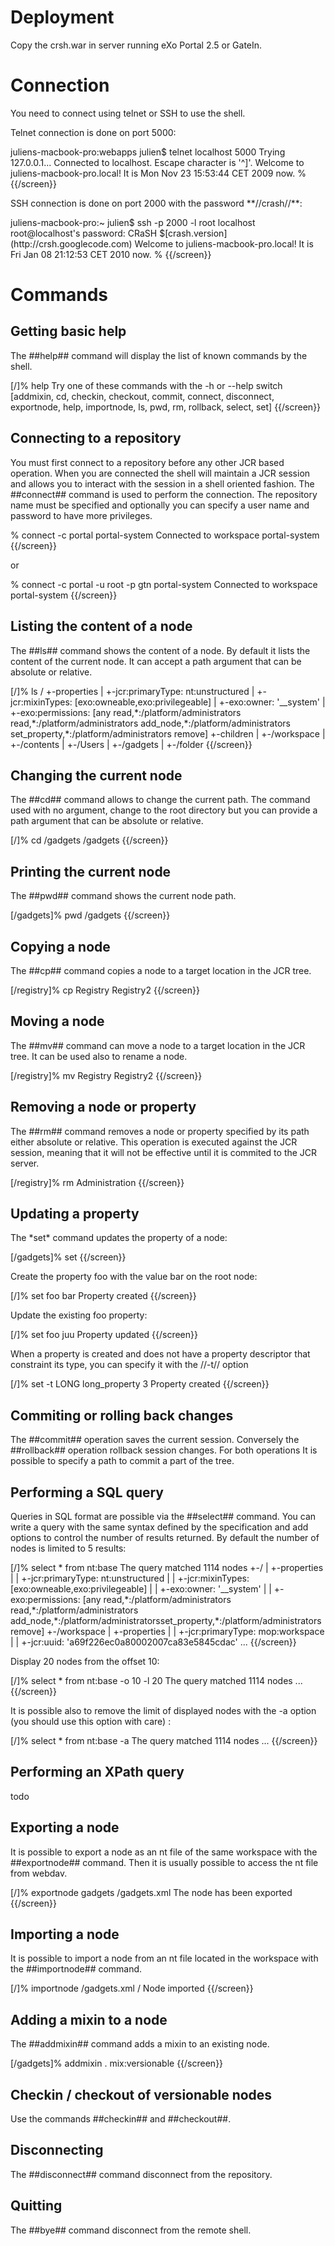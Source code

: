 = Deployment =

Copy the crsh.war in server running eXo Portal 2.5 or GateIn.

= Connection =

You need to connect using telnet or SSH to use the shell.

Telnet connection is done on port 5000:

{{screen}}
juliens-macbook-pro:webapps julien$ telnet localhost 5000
Trying 127.0.0.1...
Connected to localhost.
Escape character is '^]'.
Welcome to juliens-macbook-pro.local!
It is Mon Nov 23 15:53:44 CET 2009 now.
%
{{/screen}}

SSH connection is done on port 2000 with the password **//crash//**:

{{screen}}
juliens-macbook-pro:~ julien$ ssh -p 2000 -l root localhost
root@localhost's password:
CRaSH $[crash.version] (http://crsh.googlecode.com)
Welcome to juliens-macbook-pro.local!
It is Fri Jan 08 21:12:53 CET 2010 now.
%
{{/screen}}

= Commands =

== Getting basic help ==

The ##help## command will display the list of known commands by the shell.

{{screen}}
[/]% help
Try one of these commands with the -h or --help switch [addmixin, cd, checkin, checkout, commit, connect, disconnect, exportnode, help, importnode, ls, pwd, rm, rollback, select, set]
{{/screen}}

== Connecting to a repository ==

You must first connect to a repository before any other JCR based operation. When you are connected the shell will maintain
a JCR session and allows you to interact with the session in a shell oriented fashion. The ##connect## command
is used to perform the connection. The repository name must be specified and optionally you can specify a user name
and password to have more privileges.

{{screen}}
% connect -c portal portal-system
Connected to workspace portal-system
{{/screen}}

or

{{screen}}
% connect -c portal -u root -p gtn portal-system
Connected to workspace portal-system
{{/screen}}

== Listing the content of a node ==

The ##ls## command shows the content of a node. By default it lists the content of the current node. It can
accept a path argument that can be absolute or relative.

{{screen}}
[/]% ls
/
+-properties
| +-jcr:primaryType: nt:unstructured
| +-jcr:mixinTypes: [exo:owneable,exo:privilegeable]
| +-exo:owner: '__system'
| +-exo:permissions: [any read,*:/platform/administrators read,*:/platform/administrators add_node,*:/platform/administrators set_property,*:/platform/administrators remove]
+-children
| +-/workspace
| +-/contents
| +-/Users
| +-/gadgets
| +-/folder
{{/screen}}

== Changing the current node ==

The ##cd## command allows to change the current path. The command used with no argument, change to the root
directory but you can provide a path argument that can be absolute or relative.

{{screen}}
[/]% cd /gadgets
/gadgets
{{/screen}}

== Printing the current node ==

The ##pwd## command shows the current node path.

{{screen}}
[/gadgets]% pwd
/gadgets
{{/screen}}

== Copying a node ==

The ##cp## command copies a node to a target location in the JCR tree.

{{screen}}
[/registry]% cp Registry Registry2
{{/screen}}

== Moving a node ==

The ##mv## command can move a node to a target location in the JCR tree. It can be used also to rename a node.

{{screen}}
[/registry]% mv Registry Registry2
{{/screen}}

== Removing a node or property ==

The ##rm## command removes a node or property specified by its path either absolute or relative. This operation
is executed against the JCR session, meaning that it will not be effective until it is commited to the JCR server.

{{screen}}
[/registry]% rm Administration
{{/screen}}

== Updating a property ==

The *set* command updates the property of a node:

{{screen}}
[/gadgets]% set
{{/screen}}

Create the property foo with the value bar on the root node:

{{screen}}
[/]% set foo bar
Property created
{{/screen}}

Update the existing foo property:

{{screen}}
[/]% set foo juu
Property updated
{{/screen}}

When a property is created and does not have a property descriptor that constraint its type, you can specify it
with the //-t// option

{{screen}}
[/]% set -t LONG long_property 3
Property created
{{/screen}}

== Commiting or rolling back changes ==

The ##commit## operation saves the current session. Conversely the ##rollback## operation rollback
session changes. For both operations It is possible to specify a path to commit a part of the tree.

== Performing a SQL query ==

Queries in SQL format are possible via the ##select## command. You can write a query with the same syntax defined
by the specification and add options to control the number of results returned. By default the number of nodes is limited
to 5 results:

{{screen}}
[/]% select * from nt:base
The query matched 1114 nodes
+-/
| +-properties
| | +-jcr:primaryType: nt:unstructured
| | +-jcr:mixinTypes: [exo:owneable,exo:privilegeable]
| | +-exo:owner: '__system'
| | +-exo:permissions: [any read,*:/platform/administrators read,*:/platform/administrators add_node,*:/platform/administratorsset_property,*:/platform/administrators remove]
+-/workspace
| +-properties
| | +-jcr:primaryType: mop:workspace
| | +-jcr:uuid: 'a69f226ec0a80002007ca83e5845cdac'
...
{{/screen}}

Display 20 nodes from the offset 10:

{{screen}}
[/]% select * from nt:base -o 10 -l 20
The query matched 1114 nodes
...
{{/screen}}

It is possible also to remove the limit of displayed nodes with the -a option (you should use this option with care) :

{{screen}}
[/]% select * from nt:base -a
The query matched 1114 nodes
...
{{/screen}}

== Performing an XPath query ==

todo

== Exporting a node ==

It is possible to export a node as an nt file of the same workspace with the ##exportnode## command. Then it is
usually possible to access the nt file from webdav.

{{screen}}
[/]% exportnode gadgets /gadgets.xml
The node has been exported
{{/screen}}

== Importing a node ==

It is possible to import a node from an nt file located in the workspace with the ##importnode## command.

{{screen}}
[/]% importnode /gadgets.xml /
Node imported
{{/screen}}

== Adding a mixin to a node ==

The ##addmixin## command adds a mixin to an existing node.

{{screen}}
[/gadgets]% addmixin . mix:versionable
{{/screen}}

== Checkin / checkout of versionable nodes ==

Use the commands ##checkin## and ##checkout##.

== Disconnecting ==

The ##disconnect## command disconnect from the repository.

== Quitting ==

The ##bye## command disconnect from the remote shell.